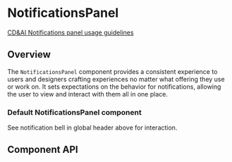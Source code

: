 
# NotificationsPanel

[CD&AI Notifications panel usage guidelines](https://pages.github.ibm.com/cdai-design/pal/patterns/notifications/)

## Overview

The `NotificationsPanel` component provides a consistent experience to users and
designers crafting experiences no matter what offering they use or work on. It
sets expectations on the behavior for notifications, allowing the user to view
and interact with them all in one place.

### Default NotificationsPanel component

See notification bell in global header above for interaction.

<Preview>
  <Story
    id={getStorybookSlug(pkg, null, NotificationsPanel.displayName, 'default')}
  />
</Preview>

## Component API

<Props />
